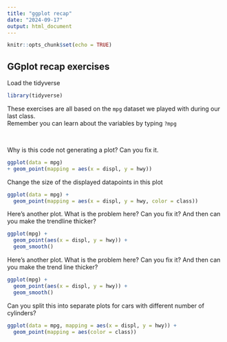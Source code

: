 ```yaml
---
title: "ggplot recap"
date: "2024-09-17"
output: html_document
---
```


```r
knitr::opts_chunk$set(echo = TRUE)
```



## GGplot recap exercises


Load the tidyverse
```r
library(tidyverse)
```


These exercises are all based on the `mpg` dataset we played with during our last class.  
Remember you can learn about the variables by typing `?mpg`

<br>


Why is this code not generating a plot? Can you fix it.
```r
ggplot(data = mpg) 
+ geom_point(mapping = aes(x = displ, y = hwy))
```



Change the size of the displayed datapoints in this plot

```r
ggplot(data = mpg) + 
  geom_point(mapping = aes(x = displ, y = hwy, color = class))
```



Here's another plot. What is the problem here? Can you fix it? And then can you make the trendline thicker?

```r
ggplot(mpg) + 
  geom_point(aes(x = displ, y = hwy)) +
  geom_smooth()

```



Here's another plot. What is the problem here? Can you fix it? And then can you make the trend line thicker?

```r
ggplot(mpg) + 
  geom_point(aes(x = displ, y = hwy)) +
  geom_smooth()

```


Can you split this into separate plots for cars with different number of cylinders?

```r
ggplot(data = mpg, mapping = aes(x = displ, y = hwy)) + 
  geom_point(mapping = aes(color = class))
```
 

